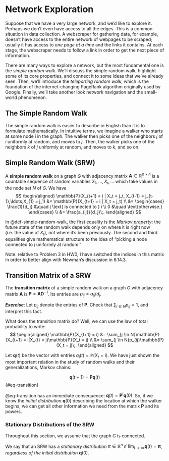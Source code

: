 # Network Exploration

Suppose that we have a very large network, and we'd like to explore it. Perhaps we don't even have access to all the edges. This is a common situation in data collection. A webscraper for gathering data, for example, doesn't have access to the entire network of webpages to be scraped; usually it has access to *one page at a time* and the links it contains. At each stage, the webscraper needs to follow a link in order to get the next piece of information. 

There are many ways to explore a network, but the most fundamental one is the *simple random walk*. We'll discuss the simple random walk, highlight some of its core properties, and connect it to some ideas that we've already seen. Then, we'll introduce the *teleporting random walk*, which is the foundation of the internet-changing PageRank algorithm originally used by Google. Finally, we'll take another look network navigation and the small-world phenomenon. 

## The Simple Random Walk

The simple random walk is easier to describe in English than it is to formulate mathematically. In intuitive terms, we imagine a walker who starts at some node $i$ in the graph. The walker then picks one of the neighbors $j$ of $i$ uniformly at random, and moves to $j$. Then, the walker picks one of the neighbors $k$ of $j$ uniformly at random, and moves to $k$, and so on. 

::: {.callout-note}
::: {#def-simple-random-walk}

## Simple Random Walk (SRW)

A **simple random walk** on a graph $G$ with adjacency matrix $\mathbf{A}\in \mathbb{R}^{n\times n}$ is a countable sequence of random variables $X_1,\ldots,X_t,\ldots$ which take values in the node set $N$ of $G$. We have 
$$
\begin{aligned}
\mathbb{P}(X_{t+1} = i | X_t = j_t, X_{t-1} = j_{t-1},\ldots,X_{1} = j_1) &=  \mathbb{P}(X_{t+1} = i | X_t = j_t) \\ 
&= \begin{cases}
        \frac{1}{d_j} &\quad j \text{ is connected to } i \\ 
        0 &\quad \text{otherwise.}
    \end{cases} \\ 
    &= \frac{a_{ij}}{d_j}\;. 
\end{aligned}
$$
:::
:::

In @def-simple-random-walk, the first equality is the *[Markov property](https://en.wikipedia.org/wiki/Markov_property)*: the future state of the random walk depends only on where it is right now (i.e. the value of $X_t$), not where it's been previously. The second and third equalities give mathematical structure to the idea of "picking a node connected to $j$ uniformly at random." 

[Note: relative to Problem 3 in HW0, I have switched the indices in this matrix in order to better align with Newman's discussion in 6.14.3.]{.aside}

::: {.callout-note}
::: {#def-transition-matrix}
## Transition Matrix of a SRW

The **transition matrix** of a simple random walk on a graph $G$ with adjacency matrix $\mathbf{A}$ is $\mathbf{P} = \mathbf{A}\mathbf{D}^{-1}$. Its entries are $p_{ij} = a_{ij}/d_j$. 
:::
:::

::: {.callout-caution}
***Exercise***: Let $p_{ij}$ denote the entries of $\mathbf{P}$. Check that 
$\sum_{i \in N} p_{ij} = 1$, and interpret this fact. 
:::

What does the transition matrix do? Well, we can use the law of total probability to write: 
$$
\begin{aligned}
\mathbb{P}(X_{t+1} = i) &= \sum_{j \in N}\mathbb{P}(X_{t+1} = i|X_{t} = j)\mathbb{P}(X_t = j) \\ 
&= \sum_{j \in N}p_{ij}\mathbb{P}(X_t = j)\;.
\end{aligned}
$$

Let $\mathbf{q}(t)$ be the vector with entries $q_i(t) = \mathbb{P}(X_{t} = i)$. We have just shown the most important relation in the study of random walks and their generalizations, Markov chains: 

:::{.callout-tip}
$$
\mathbf{q}(t+1) = \mathbf{P}\mathbf{q}(t)
$${#eq-transition}
:::

@eq-transition has an immediate consequence: $\mathbf{q}(t) = \mathbf{P}^{t}\mathbf{q}(0)$. So, if we know the *initial distribution* $\mathbf{q}(0)$ describing the location at which the walker begins, we can get all other information we need from the matrix $\mathbf{P}$ and its powers. 

### Stationary Distributions of the SRW

Throughout this section, we assume that the graph $G$ is connected. 

:::{.callout-note}
We say that an SRW has a *stationary distribution* $\pi \in \mathbb{R}^n$ if $\lim_{t\rightarrow \infty} \mathbf{q}(t) = \mathbf{\pi}$, *regardless of the initial distribution* $\mathbf{q}(0)$. 
:::






